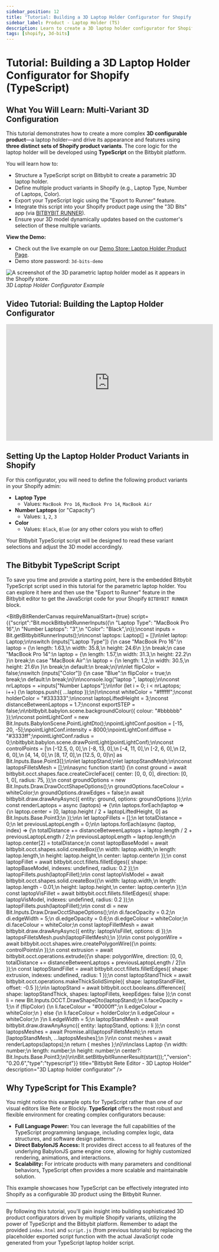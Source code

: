 ```yaml
---
sidebar_position: 12
title: "Tutorial: Building a 3D Laptop Holder Configurator for Shopify (TypeScript)"
sidebar_label: Product - Laptop Holder (TS)
description: Learn to create a 3D laptop holder configurator for Shopify using TypeScript on Bitbybit, driven by multiple product variants and integrated with the "3D Bits" app.
tags: [shopify, 3d-bits]
---
```



# Tutorial: Building a 3D Laptop Holder Configurator for Shopify (TypeScript)

## What You Will Learn: Multi-Variant 3D Configuration

This tutorial demonstrates how to create a more complex **3D configurable product**—a laptop holder—and drive its appearance and features using **three distinct sets of Shopify product variants**. The core logic for the laptop holder will be developed using **TypeScript** on the Bitbybit platform.

You will learn how to:
*   Structure a TypeScript script on Bitbybit to create a parametric 3D laptop holder.
*   Define multiple product variants in Shopify (e.g., Laptop Type, Number of Laptops, Color).
*   Export your TypeScript logic using the "Export to Runner" feature.
*   Integrate this script into your Shopify product page using the "3D Bits" app (via [BITBYBIT RUNNER](/learn/3d-bits/theme-app-extensions/bitbybit-runner)).
*   Ensure your 3D model dynamically updates based on the customer's selection of these multiple variants.

**View the Demo:**
*   Check out the live example on our [Demo Store: Laptop Holder Product Page](https://bitbybit-dev-3d-configurators.myshopify.com/products/laptop-holder).
*   Demo store password: `3d-bits-demo`

![A screenshot of the 3D parametric laptop holder model as it appears in the Shopify store.](https://ik.imagekit.io/bitbybit/app/assets/start/shopify/3dlaptopholder.jpeg "3D Laptop Holder Screenshot")
*3D Laptop Holder Configurator Example*

## Video Tutorial: Building the Laptop Holder Configurator

<div class="responsive-video-container">
  <iframe 
    width="560" 
    height="315" 
    src="https://www.youtube.com/embed/_7CGezCqYrU?si=YRz9PerG67N3k_Xp" 
    title="Building a 3D Laptop Holder Product Configurator for Shopify with TypeScript" 
    frameborder="0" 
    allow="accelerometer; autoplay; clipboard-write; encrypted-media; gyroscope; picture-in-picture; web-share" 
    allowfullscreen>
  </iframe>
</div>

## Setting Up the Laptop Holder Product Variants in Shopify

For this configurator, you will need to define the following product variants in your Shopify admin:

*   **Laptop Type**
    *   Values: `MacBook Pro 16`, `MacBook Pro 14`, `MacBook Air`
*   **Number Laptops** (or "Capacity")
    *   Values: `1`, `2`, `3`
*   **Color**
    *   Values: `Black`, `Blue` (or any other colors you wish to offer)

Your Bitbybit TypeScript script will be designed to read these variant selections and adjust the 3D model accordingly.

## The Bitbybit TypeScript Script

To save you time and provide a starting point, here is the embedded Bitbybit TypeScript script used in this tutorial for the parametric laptop holder. You can explore it here and then use the "Export to Runner" feature in the Bitbybit editor to get the JavaScript code for your Shopify `BITBYBIT RUNNER` block.

<BitByBitRenderCanvas
  requireManualStart={true}
  script={{"script":"Bit.mockBitbybitRunnerInputs({\n    \"Laptop Type\": \"MacBook Pro 16\",\n    \"Number Laptops\": \"3\",\n    \"Color\": \"Black\",\n});\nconst inputs = Bit.getBitbybitRunnerInputs();\n\nconst laptops: Laptop[] = []\n\nlet laptop: Laptop;\n\nswitch (inputs[\"Laptop Type\"]) {\n    case \"MacBook Pro 16\":\n        laptop = {\n            length: 1.63,\n            width: 35.8,\n            height: 24.6\n        };\n        break;\n    case \"MacBook Pro 14\":\n        laptop = {\n            length: 1.57,\n            width: 31.3,\n            height: 22.2\n        }\n        break;\n    case \"MacBook Air\":\n        laptop = {\n            length: 1.2,\n            width: 30.5,\n            height: 21.6\n        }\n        break;\n    default:\n        break;\n}\n\nlet flipColor = false;\nswitch (inputs[\"Color\"]) {\n    case \"Blue\":\n        flipColor = true;\n        break;\n    default:\n        break;\n}\n\nconsole.log(\"laptop \", laptop);\n\nconst nrLaptops = +inputs[\"Number Laptops\"];\n\nfor (let i = 0; i < nrLaptops; i++) {\n    laptops.push({ ...laptop });\n}\n\nconst whiteColor = \"#ffffff\";\nconst holderColor = \"#333333\";\n\nconst laptopLiftedHeight = 3;\nconst distanceBetweenLaptops = 1.7;\nconst exportSTEP = false;\n\nbitbybit.babylon.scene.backgroundColour({ colour: \"#bbbbbb\" });\n\nconst pointLightConf = new Bit.Inputs.BabylonScene.PointLightDto();\npointLightConf.position = [-15, 20, -5];\npointLightConf.intensity = 8000;\npointLightConf.diffuse = \"#3333ff\";\npointLightConf.radius = 0;\nbitbybit.babylon.scene.drawPointLight(pointLightConf);\n\nconst controlPoints = [\n    [-12.5, 0, 0],\n    [-8, 13, 0],\n    [-4, 11, 0],\n    [-2, 6, 0],\n    [2, 6, 0],\n    [4, 14, 0],\n    [8, 17, 0],\n    [12.5, 0, 0]\n] as Bit.Inputs.Base.Point3[];\n\nlet laptopStand;\nlet laptopStandMesh;\n\nconst laptopsFilletsMesh = [];\n\nasync function start() {\n    const ground = await bitbybit.occt.shapes.face.createCircleFace({ center: [0, 0, 0], direction: [0, 1, 0], radius: 75, });\n    const groundOptions = new Bit.Inputs.Draw.DrawOcctShapeOptions();\n    groundOptions.faceColour = whiteColor;\n    groundOptions.drawEdges = false;\n    await bitbybit.draw.drawAnyAsync({ entity: ground, options: groundOptions });\n\n    const renderLaptops = async (laptops) => {\n\n        laptops.forEach(laptop => {\n            laptop.center = [0, laptop.height / 2 + laptopLiftedHeight, 0] as Bit.Inputs.Base.Point3;\n        });\n\n        let laptopFillets = [];\n        let totalDistance = 0;\n        let previousLaptopLength = 0;\n\n        laptops.forEach(async (laptop, index) => {\n            totalDistance += distanceBetweenLaptops + laptop.length / 2 + previousLaptopLength / 2;\n            previousLaptopLength = laptop.length;\n            laptop.center[2] = totalDistance;\n            const laptopBaseModel = await bitbybit.occt.shapes.solid.createBox({\n                width: laptop.width,\n                length: laptop.length,\n                height: laptop.height,\n                center: laptop.center\n            });\n            const laptopFillet = await bitbybit.occt.fillets.filletEdges({ shape: laptopBaseModel, indexes: undefined, radius: 0.2 });\n            laptopFillets.push(laptopFillet);\n\n            const laptopVisModel = await bitbybit.occt.shapes.solid.createBox({\n                width: laptop.width,\n                length: laptop.length - 0.01,\n                height: laptop.height,\n                center: laptop.center\n            });\n            const laptopVisFillet = await bitbybit.occt.fillets.filletEdges({ shape: laptopVisModel, indexes: undefined, radius: 0.2 });\n            laptopFillets.push(laptopFillet);\n\n            const di = new Bit.Inputs.Draw.DrawOcctShapeOptions();\n\n            di.faceOpacity = 0.2;\n            di.edgeWidth = 5;\n            di.edgeOpacity = 0.6;\n            di.edgeColour = whiteColor;\n            di.faceColour = whiteColor;\n            const laptopFilletMesh = await bitbybit.draw.drawAnyAsync({ entity: laptopVisFillet, options: di });\n            laptopsFilletsMesh.push(laptopFilletMesh);\n        })\n\n        const polygonWire = await bitbybit.occt.shapes.wire.createPolygonWire({\n            points: controlPoints\n        });\n        const extrusion = await bitbybit.occt.operations.extrude({\n            shape: polygonWire, direction: [0, 0, totalDistance += distanceBetweenLaptops + previousLaptopLength / 2]\n        });\n        const laptopStandFillet = await bitbybit.occt.fillets.filletEdges({ shape: extrusion, indexes: undefined, radius: 1 });\n        const laptopStandThick = await bitbybit.occt.operations.makeThickSolidSimple({ shape: laptopStandFillet, offset: -0.5 });\n\n        laptopStand = await bitbybit.occt.booleans.difference({ shape: laptopStandThick, shapes: laptopFillets, keepEdges: false });\n        const li = new Bit.Inputs.OCCT.DrawShapeDto(laptopStand);\n        li.faceOpacity = 1;\n        if (flipColor) {\n            li.faceColour = \"#0000ff\";\n            li.edgeColour = whiteColor;\n        } else {\n            li.faceColour = holderColor;\n            li.edgeColour = whiteColor;\n        }\n        li.edgeWidth = 5;\n        laptopStandMesh = await bitbybit.draw.drawAnyAsync({ entity: laptopStand, options: li });\n        const laptopsMeshes = await Promise.all(laptopsFilletsMesh);\n        return [laptopStandMesh, ...laptopsMeshes];\n    }\n\n    const meshes = await renderLaptops(laptops);\n    return { meshes };\n}\n\nclass Laptop {\n    width: number;\n    length: number;\n    height: number;\n    center?: Bit.Inputs.Base.Point3;\n}\n\nBit.setBitbybitRunnerResult(start());","version":"0.20.6","type":"typescript"}}
  title="Bitbybit Rete Editor - 3D Laptop Holder"
  description="3D Laptop holder configurator"
/>

## Why TypeScript for This Example?

You might notice this example opts for TypeScript rather than one of our visual editors like Rete or Blockly.
**TypeScript** offers the most robust and flexible environment for creating complex configurators because:
*   **Full Language Power:** You can leverage the full capabilities of the TypeScript programming language, including complex logic, data structures, and software design patterns.
*   **Direct BabylonJS Access:** It provides direct access to all features of the underlying BabylonJS game engine core, allowing for highly customized rendering, animations, and interactions.
*   **Scalability:** For intricate products with many parameters and conditional behaviors, TypeScript often provides a more scalable and maintainable solution.

This example showcases how TypeScript can be effectively integrated into Shopify as a configurable 3D product using the Bitbybit Runner.

---

By following this tutorial, you'll gain insight into building sophisticated 3D product configurators driven by multiple Shopify variants, utilizing the power of TypeScript and the Bitbybit platform. Remember to adapt the provided `index.html` and `script.js` (from previous tutorials) by replacing the placeholder exported script function with the actual JavaScript code generated from your TypeScript laptop holder script.
